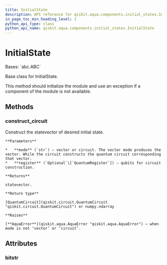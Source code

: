 ```yaml
---
title: InitialState
description: API reference for qiskit.aqua.components.initial_states.InitialState
in_page_toc_min_heading_level: 1
python_api_type: class
python_api_name: qiskit.aqua.components.initial_states.InitialState
---
```


# InitialState

<Class id="qiskit.aqua.components.initial_states.InitialState" github="https://github.com/qiskit-community/qiskit-aqua/tree/stable/0.9/qiskit/aqua/components/initial_states/initial_state.py" signature="InitialState">
  Bases: `abc.ABC`

  Base class for InitialState.

  This method should initialize the module and use an exception if a component of the module is not available.

  ## Methods

  ### construct\_circuit

  <Function id="qiskit.aqua.components.initial_states.InitialState.construct_circuit" name="construct_circuit" signature="abstract InitialState.construct_circuit(mode='circuit', register=None)">
    Construct the statevector of desired initial state.

    **Parameters**

    *   **mode** (`str`) – vector or circuit. The vector mode produces the vector. While the circuit constructs the quantum circuit corresponding that vector.
    *   **register** (`Optional`\[`QuantumRegister`]) – qubits for circuit construction.

    **Returns**

    statevector.

    **Return type**

    [QuantumCircuit](qiskit.circuit.QuantumCircuit "qiskit.circuit.QuantumCircuit") or numpy.ndarray

    **Raises**

    [**AquaError**](qiskit.aqua.AquaError "qiskit.aqua.AquaError") – when mode is not ‘vector’ or ‘circuit’.
  </Function>

  ## Attributes

  ### bitstr

  <Attribute id="qiskit.aqua.components.initial_states.InitialState.bitstr" name="bitstr" />
</Class>

